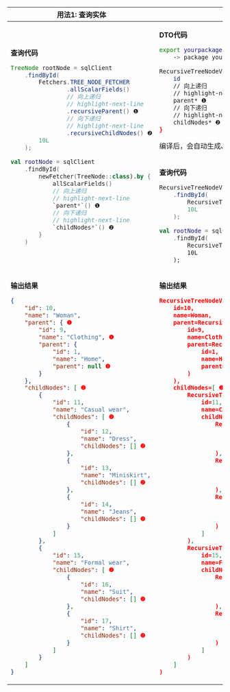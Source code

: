 
<table>
<thead>
<tr>
<th>用法1: 查询实体</th>
<th>用法2: 查询DTO</th>
</tr>
</thead>
<tbody>
<tr>
<td rowspan="2">

**查询代码**

<Tabs groupId="language">
<TabItem value="java" label="Java">

```java
TreeNode rootNode = sqlClient
    .findById(
        Fetchers.TREE_NODE_FETCHER
                .allScalarFields()
                // 向上递归
                // highlight-next-line
                .recursiveParent() ❶
                // 向下递归
                // highlight-next-line
                .recursiveChildNodes() ❷
        10L
    );
```

</TabItem>
<TabItem value="kotlin" label="Kotlin">

```kotlin
val rootNode = sqlClient
    .findById(
        newFetcher(TreeNode::class).by {
            allScalarFields()
            // 向上递归
            // highlight-next-line
            `parent*`() ❶
            // 向下递归
            // highlight-next-line
            `childNodes*`() ❷
        }
    )
```

</TabItem>
</Tabs>
</td>
<td>

**DTO代码**

```sh
export yourpackage.TreeNode 
    -> package yourpackage.dto;

RecursiveTreeNodeView {
    id
    // 向上递归
    // highlight-next-line
    parent* ❶
    // 向下递归
    // highlight-next-line
    childNodes* ❷
}
```

编译后，会自动生成Java/Kotlin类型`RecursiveTreeNodeView`

</td>
</tr>
<tr>
<td>

**查询代码**

<Tabs groupId="language">
<TabItem value="java" label="Java">

```java
RecursiveTreeNodeView rootNode = sqlClient
    .findById(
        RecursiveTreeNodeView.class,
        10L
    );
```

</TabItem>
<TabItem value="kotlin" label="Kotlin">

```kotlin
val rootNode = sqlClient
    .findById(
        RecursiveTreeNodeView::class,
        10L
    );
```

</TabItem>
</Tabs>
</td>
</tr>

<tr>
<td>

**输出结果**

```json
{
    "id": 10,
    "name": "Woman",
    "parent": { ❶
        "id": 9,
        "name": "Clothing", ❶
        "parent": {
            "id": 1,
            "name": "Home",
            "parent": null ❶
        }
    },
    "childNodes": [ ❷
        {
            "id": 11,
            "name": "Casual wear",
            "childNodes": [ ❷
                {
                    "id": 12,
                    "name": "Dress",
                    "childNodes": [] ❷
                },
                {
                    "id": 13,
                    "name": "Miniskirt",
                    "childNodes": [] ❷
                },
                {
                    "id": 14,
                    "name": "Jeans",
                    "childNodes": [] ❷
                }
            ]
        },
        {
            "id": 15,
            "name": "Formal wear",
            "childNodes": [ ❷
                {
                    "id": 16,
                    "name": "Suit",
                    "childNodes": [] ❷
                },
                {
                    "id": 17,
                    "name": "Shirt",
                    "childNodes": [] ❷
                }
            ]
        }
    ]
}
```

</td>
<td>

**输出结果**

```json
RecursiveTreeNodeView(
    id=10, 
    name=Woman, 
    parent=RecursiveTreeNodeView.TargetOf_parent( ❶
        id=9, 
        name=Clothing, 
        parent=RecursiveTreeNodeView.TargetOf_parent( ❶
            id=1, 
            name=Home, 
            parent=null ❶
        )
    ), 
    childNodes=[ ❷
        RecursiveTreeNodeView.TargetOf_childNodes(
            id=11, 
            name=Casual wear, 
            childNodes=[ ❷
                RecursiveTreeNodeView.TargetOf_childNodes(
                    id=12, 
                    name=Dress, 
                    childNodes=[] ❷
                ), 
                RecursiveTreeNodeView.TargetOf_childNodes(
                    id=13, 
                    name=Miniskirt, 
                    childNodes=[] ❷
                ), 
                RecursiveTreeNodeView.TargetOf_childNodes(
                    id=14, 
                    name=Jeans, 
                    childNodes=[] ❷
                )
            ]
        ), 
        RecursiveTreeNodeView.TargetOf_childNodes(
            id=15, 
            name=Formal wear, 
            childNodes=[ ❷
                RecursiveTreeNodeView.TargetOf_childNodes(
                    id=16, 
                    name=Suit, 
                    childNodes=[] ❷
                ), 
                RecursiveTreeNodeView.TargetOf_childNodes(
                    id=17, 
                    name=Shirt, 
                    childNodes=[] ❷
                )
            ]
        )
    ]
)
```

</td>
</tr>
</tbody>
</table>